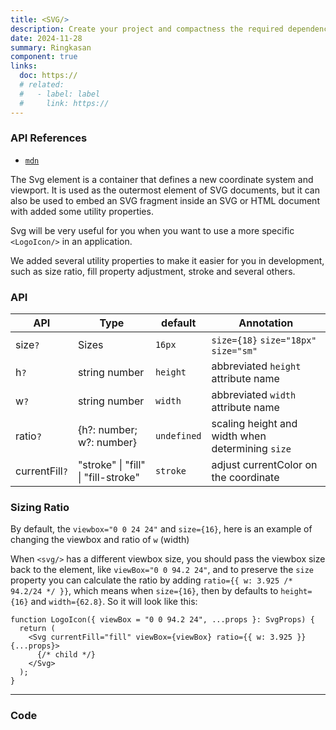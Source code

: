 ```yaml
---
title: <SVG/>
description: Create your project and compactness the required dependencies.
date: 2024-11-28
summary: Ringkasan
component: true
links:
  doc: https://
  # related:
  #   - label: label
  #     link: https://
---
```


### API References

- [`mdn`](https://developer.mozilla.org/en-US/docs/Web/SVG/Element/svg)

The Svg element is a container that defines a new coordinate system and viewport. It is used as the outermost element of SVG documents, but it can also be used to embed an SVG fragment inside an SVG or HTML document with added some utility properties.

Svg will be very useful for you when you want to use a more specific `<LogoIcon/>` in an application.

We added several utility properties to make it easier for you in development, such as size ratio, fill property adjustment, stroke and several others.

### API

| API            | Type                                | default     | Annotation                                       |
| -------------- | ----------------------------------- | ----------- | ------------------------------------------------ |
| size`?`        | Sizes                               | `16px`      | `size={18}` `size="18px"` `size="sm"`            |
| h`?`           | string number                       | `height`    | abbreviated `height` attribute name              |
| w`?`           | string number                       | `width`     | abbreviated `width` attribute name               |
| ratio`?`       | \{h?: number; w?: number\}          | `undefined` | scaling height and width when determining `size` |
| currentFill`?` | "stroke" \| "fill" \| "fill-stroke" | `stroke`    | adjust currentColor on the coordinate            |


### Sizing Ratio


By default, the `viewbox="0 0 24 24"` and `size={16}`, here is an example of changing the viewbox and ratio of `w` \(width\)

When `<svg/>` has a different viewbox size, you should pass the viewbox size back to the element, like `viewBox="0 0 94.2 24"`, and to preserve the `size` property you can calculate the ratio by adding `ratio={{ w: 3.925 /* 94.2/24 */ }}`, which means when `size={16}`, then by defaults to `height={16}` and `width={62.8}`. So it will look like this:

```tsx
function LogoIcon({ viewBox = "0 0 94.2 24", ...props }: SvgProps) {
  return (
    <Svg currentFill="fill" viewBox={viewBox} ratio={{ w: 3.925 }} {...props}>
      {/* child */}
    </Svg>
  );
}
```

---

### Code
